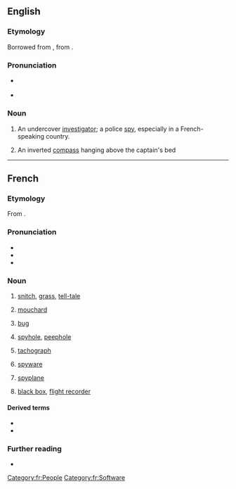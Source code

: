 {{also|Mouchard}}
==English==

===Etymology===
Borrowed from {{bor|en|fr|mouchard}}, from {{m|fr|mouche||a fly}}.

===Pronunciation===
* {{a|UK}} {{IPA|en|/ˈmuːʃɑː/}}
* {{a|US}} {{IPA|en|/muˈʃɑɹd/}}

===Noun===
{{en-noun}}

# An undercover [[investigator]]; a police [[spy]], especially in a French-speaking country.
# {{lb|en|nautical}} An inverted [[compass]] hanging above the captain's bed

----

==French==

===Etymology===
From {{af|fr|mouche|-ard|t1=fly|pos2=pejorative suffix}}.

===Pronunciation===
* {{fr-IPA}}
* {{audio|fr|LL-Q150 (fra)-LoquaxFR-mouchard.wav|Audio}}
* {{rhymes|fr|aʁ|s=2}}

===Noun===
{{fr-noun|m|f=moucharde}}

# {{lb|fr|informal}} {{lb|fr|espionage}} [[snitch]], [[grass]], [[tell-tale]] {{gloss|police informant}}
#: {{syn|fr|indic|cafteur|cafard}}
# {{lb|fr|espionage}} [[#English|mouchard]] {{gloss|undercover investigator}}
# {{lb|fr|espionage}} [[bug]] {{gloss|hidden microphone}}
# {{lb|fr|espionage}} [[spyhole]], [[peephole]]
#: {{syn|fr|judas}}
# [[tachograph]] {{gloss|device that records the distance and time traveled by a vehicle}}
#: {{syn|fr|chronotachygraphe}}
# {{lb|fr|espionage}} {{lb|fr|computing}} [[spyware]] {{gloss|piece of spyware}}
#: {{syn|fr|espiogiciel|logiciel espion}}
# {{lb|fr|espionage}} {{lb|fr|aviation}} [[spyplane]]
#: {{syn|fr|avion-espion}}
# {{lb|fr|aviation}} [[black box]], [[flight recorder]]
#: {{syn|fr|boîte noire|enregistreur de vol}}

====Derived terms====
* {{l|fr|mouchardage}}
* {{l|fr|moucharder}}

===Further reading===
* {{R:TLFi}}

[[Category:fr:People]]
[[Category:fr:Software]]